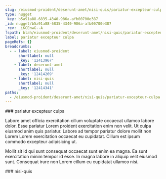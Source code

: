 ```yaml
---
slug: /eiusmod-proident/deserunt-amet/nisi-quis/pariatur-excepteur-culpa
type: nugget
_key: b5a91a88-6835-4340-986a-afb00700e387
_id: nugget/b5a91a88-6835-4340-986a-afb00700e387
_rev: _iKCEnwG--A
fspath: blah/eiusmod-proident/deserunt-amet/nisi-quis/pariatur-excepteur-culpa.md
label: pariatur excepteur culpa
pageRefs: {}
breadcrumbs:
  - - label: eiusmod-proident
      shortlabel: null
      _key: '12413967'
    - label: deserunt-amet
      shortlabel: null
      _key: '12414269'
    - label: nisi-quis
      shortlabel: null
      _key: '12414341'
paths:
  - /eiusmod-proident/deserunt-amet/nisi-quis/pariatur-excepteur-culpa
---
```


<NuggetArea>
<Nugget slug="/eiusmod-proident/deserunt-amet/nisi-quis/pariatur-excepteur-culpa" type="nugget" _key="b5a91a88-6835-4340-986a-afb00700e387" _id="nugget/b5a91a88-6835-4340-986a-afb00700e387" _rev="_iKCEnwG--A" fspath="blah/eiusmod-proident/deserunt-amet/nisi-quis/pariatur-excepteur-culpa.md" label="pariatur excepteur culpa" paths="/eiusmod-proident/deserunt-amet/nisi-quis/pariatur-excepteur-culpa">
<NuggetBody>
### pariatur excepteur culpa

Labore amet officia exercitation cillum voluptate occaecat ullamco labore dolor. Esse pariatur Lorem proident exercitation enim non velit. Ut culpa eiusmod anim quis pariatur. Labore ad tempor pariatur dolore mollit non Lorem Lorem exercitation occaecat eu cupidatat. Cillum est ipsum commodo excepteur adipisicing ut.

Mollit sit id qui sunt consequat occaecat sunt enim ea magna. Ea sunt exercitation minim tempor id esse. In magna labore in aliquip velit eiusmod sunt. Consequat irure non Lorem cillum eu cupidatat ullamco nisi.

</NuggetBody>
<Breadcrumbs>
<Crumbs>
<Crumb _key="12413967" label="eiusmod-proident" /><Crumb _key="12414269" label="deserunt-amet" /><Crumb _key="12414341" label="nisi-quis" />
</Crumbs>
</Breadcrumbs>
</Nugget>

<NuggetsInbound>
</NuggetsInbound>
<NuggetsOutbound>
</NuggetsOutbound>
</NuggetArea>
<PassagesInbound>
<Passage direction="inbound" type="passage" _key="12414341" _id="passage/12414341" _rev="_iKCEnwG---" label="nisi-quis" passage="nisi-quis" fspath="blah/eiusmod-proident/deserunt-amet/nisi-quis" paths="/eiusmod-proident/deserunt-amet/nisi-quis" slug="/eiusmod-proident/deserunt-amet/nisi-quis">
<NuggetBody>
### nisi-quis

</NuggetBody>
<Breadcrumbs>
<Crumbs>
<Crumb _key="12413967" label="eiusmod-proident" /><Crumb _key="12414269" label="deserunt-amet" />
</Crumbs>
</Breadcrumbs>
</Passage>

</PassagesInbound>
<PassagesOutbound>
</PassagesOutbound>